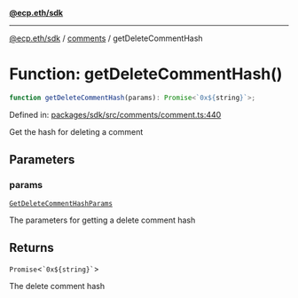 [**@ecp.eth/sdk**](../../index.mdx)

***

[@ecp.eth/sdk](/sdk-reference/index.mdx) / [comments](/sdk-reference/comments/index.mdx) / getDeleteCommentHash

# Function: getDeleteCommentHash()

```ts
function getDeleteCommentHash(params): Promise<`0x${string}`>;
```

Defined in: [packages/sdk/src/comments/comment.ts:440](https://github.com/ecp-eth/comments-monorepo/blob/main/packages/sdk/src/comments/comment.ts#L440)

Get the hash for deleting a comment

## Parameters

### params

[`GetDeleteCommentHashParams`](/sdk-reference/comments/type-aliases/GetDeleteCommentHashParams.mdx)

The parameters for getting a delete comment hash

## Returns

`Promise`\<`` `0x${string}` ``\>

The delete comment hash
